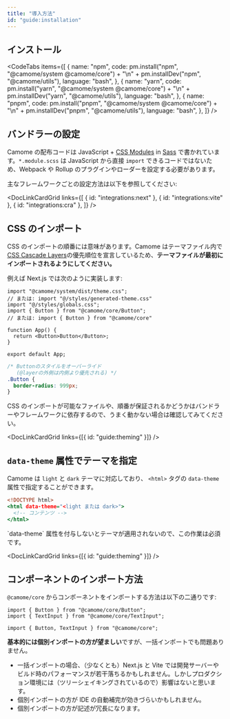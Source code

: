 ```yaml
---
title: "導入方法"
id: "guide:installation"
---
```


## インストール

<CodeTabs
  items={[
    {
      name: "npm",
      code:
        pm.install("npm", "@camome/system @camome/core") +
        "\n" +
        pm.installDev("npm", "@camome/utils"),
      language: "bash",
    },
    {
      name: "yarn",
      code:
        pm.install("yarn", "@camome/system @camome/core") +
        "\n" +
        pm.installDev("yarn", "@camome/utils"),
      language: "bash",
    },
    {
      name: "pnpm",
      code:
        pm.install("pnpm", "@camome/system @camome/core") +
        "\n" +
        pm.installDev("pnpm", "@camome/utils"),
      language: "bash",
    },
  ]}
/>

## バンドラーの設定

Camome の配布コードは JavaScript + [CSS Modules](https://github.com/css-modules/css-modules) in [Sass](https://sass-lang.com/) で書かれています。`*.module.scss` は JavaScript から直接 `import` できるコードではないため、Webpack や Rollup のプラグインやローダーを設定する必要があります。

主なフレームワークごとの設定方法は以下を参照してください:

<DocLinkCardGrid
  links={[
    { id: "integrations:next" },
    { id: "integrations:vite" },
    { id: "integrations:cra" },
  ]}
/>

## CSS のインポート

CSS のインポートの順番には意味があります。Camome はテーマファイル内で [CSS Cascade Layers](https://developer.mozilla.org/ja/docs/Web/CSS/@layer)の優先順位を宣言しているため、**テーマファイルが最初にインポートされるようにしてください。**

例えば Next.js では次のように実装します:

```tsx:_app.tsx
import "@camome/system/dist/theme.css";
// または: import "@/styles/generated-theme.css"
import "@/styles/globals.css";
import { Button } from "@camome/core/Button";
// または: import { Button } from "@camome/core"

function App() {
  return <Button>Button</Button>;
}

export default App;
```

```css:globals.css
/* Buttonのスタイルをオーバーライド
   (@layerの外側は内側より優先される) */
.Button {
  border-radius: 999px;
}
```

<Message status="info">
  CSS
  のインポートが可能なファイルや、順番が保証されるかどうかはバンドラーやフレームワークに依存するので、うまく動かない場合は確認してみてください。
</Message>

<DocLinkCardGrid links={[{ id: "guide:theming" }]} />

## `data-theme` 属性でテーマを指定

Camome は `light` と `dark` テーマに対応しており、 `<html>` タグの `data-theme` 属性で指定することができます。

```html:index.html
<!DOCTYPE html>
<html data-theme="<light または dark>">
  <!-- コンテンツ -->
</html>
```

<Message status="warn">
  `data-theme` 属性を付与しないとテーマが適用されないので、この作業は必須です。
</Message>

<DocLinkCardGrid links={[{ id: "guide:theming" }]} />

## コンポーネントのインポート方法

`@camome/core` からコンポーネントをインポートする方法は以下の二通りです:

```tsx:個別インポート
import { Button } from "@camome/core/Button";
import { TextInput } from "@camome/core/TextInput";
```

```tsx:一括インポート
import { Button, TextInput } from "@camome/core";
```

**基本的には個別インポートの方が望ましい**ですが、一括インポートでも問題ありません。

- 一括インポートの場合、（少なくとも）Next.js と Vite では開発サーバーやビルド時のパフォーマンスが若干落ちるかもしれません。しかしプロダクション環境には（ツリーシェイキングされているので）影響はないと思います。
- 個別インポートの方が IDE の自動補完が効きづらいかもしれません。
- 個別インポートの方が記述が冗長になります。
